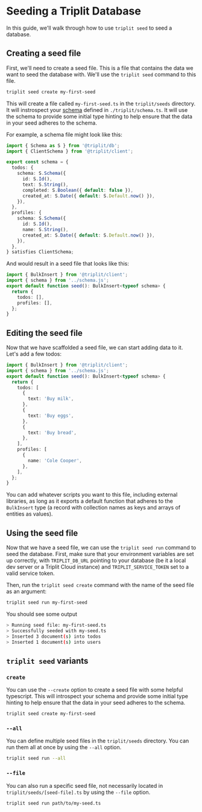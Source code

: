 # Seeding a Triplit Database

In this guide, we'll walk through how to use `triplit seed` to seed a database.

## Creating a seed file

First, we'll need to create a seed file. This is a file that contains the data we want to seed the database with. We'll use the `triplit seed` command to this file.

```bash
triplit seed create my-first-seed
```

This will create a file called `my-first-seed.ts` in the `triplit/seeds` directory. It will instrospect your [schema](/schemas) defined in `./triplit/schema.ts`. It will use the schema to provide some initial type hinting to help ensure that the data in your seed adheres to the schema.

For example, a schema file might look like this:

```ts filename="./triplit/schema.ts" copy
import { Schema as S } from '@triplit/db';
import { ClientSchema } from '@triplit/client';

export const schema = {
  todos: {
    schema: S.Schema({
      id: S.Id(),
      text: S.String(),
      completed: S.Boolean({ default: false }),
      created_at: S.Date({ default: S.Default.now() }),
    }),
  },
  profiles: {
    schema: S.Schema({
      id: S.Id(),
      name: S.String(),
      created_at: S.Date({ default: S.Default.now() }),
    }),
  },
} satisfies ClientSchema;
```

And would result in a seed file that looks like this:

```ts filename="triplit/seeds/my-first-seed.ts" copy
import { BulkInsert } from '@triplit/client';
import { schema } from '../schema.js';
export default function seed(): BulkInsert<typeof schema> {
  return {
    todos: [],
    profiles: [],
  };
}
```

## Editing the seed file

Now that we have scaffolded a seed file, we can start adding data to it. Let's add a few todos:

```ts filename="triplit/seeds/my-first-seed.ts" copy
import { BulkInsert } from '@triplit/client';
import { schema } from '../schema.js';
export default function seed(): BulkInsert<typeof schema> {
  return {
    todos: [
      {
        text: 'Buy milk',
      },
      {
        text: 'Buy eggs',
      },
      {
        text: 'Buy bread',
      },
    ],
    profiles: [
      {
        name: 'Cole Cooper',
      },
    ],
  };
}
```

You can add whatever scripts you want to this file, including external libraries, as long as it exports a default function that adheres to the `BulkInsert` type (a record with collection names as keys and arrays of entities as values).

## Using the seed file

Now that we have a seed file, we can use the `triplit seed run` command to seed the database. First, make sure that your environment variables are set up correctly, with `TRIPLIT_DB_URL` pointing to your database (be it a local dev server or a Triplit Cloud instance) and `TRIPLIT_SERVICE_TOKEN` set to a valid service token.

Then, run the `triplit seed create` command with the name of the seed file as an argument:

```bash copy
triplit seed run my-first-seed
```

You should see some output

```bash
> Running seed file: my-first-seed.ts
> Successfully seeded with my-seed.ts
> Inserted 3 document(s) into todos
> Inserted 1 document(s) into users
```

## `triplit seed` variants

### `create`

You can use the `--create` option to create a seed file with some helpful typescript. This will introspect your schema and provide some initial type hinting to help ensure that the data in your seed adheres to the schema.

```bash copy
triplit seed create my-first-seed
```

### `--all`

You can define multiple seed files in the `triplit/seeds` directory. You can run them all at once by using the `--all` option.

```bash copy
triplit seed run --all
```

### `--file`

You can also run a specific seed file, not necessarily located in `triplit/seeds/[seed-file].ts` by using the `--file` option.

```bash copy
triplit seed run path/to/my-seed.ts
```
